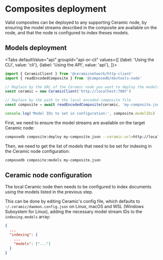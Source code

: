 
# Composites deployment

Valid composites can be deployed to any supporting Ceramic node, by ensuring the model streams described in the composite are available on the node, and that the node is configured to index theses models.

## Models deployment

<Tabs
  defaultValue="api"
  groupId="api-or-cli"
  values={[
    {label: 'Using the CLI', value: 'cli'},
    {label: 'Using the API', value: 'api'},
  ]}>
  <TabItem value="api">

```js
import { CeramicClient } from '@ceramicnetwork/http-client'
import { readEncodedComposite } from '@composedb/devtools-node'

// Replace by the URL of the Ceramic node you want to deploy the models to
const ceramic = new CeramicClient('http://localhost:7007')

// Replace by the path to the local encoded composite file
const composite = await readEncodedComposite(ceramic, 'my-composite.json')

console.log('Model IDs to set in configuration:', composite.modelIDs)
```

  </TabItem>
  <TabItem value="cli">

First, we need to ensure the model streams are available on the target Ceramic node:

```sh
composedb composite:deploy my-composite.json --ceramic-url=http://localhost:7007
```

Then, we need to get the list of models that need to be set for indexing in the Ceramic node configuration:

```sh
composedb composite:models my-composite.json
```

  </TabItem>
</Tabs>

## Ceramic node configuration

The local Ceramic node then needs to be configured to index documents using the models listed in the previous step.

This can be done by editing Ceramic's config file, which defaults to `~/.ceramic/daemon.config.json` on Linux, macOS and WSL (Windows Subsystem for Linux), adding the necessary model stream IDs to the `indexing.models` array:

```json
{
  ...
  "indexing": {
    ...
    "models": ["..."]
  }
}
```
